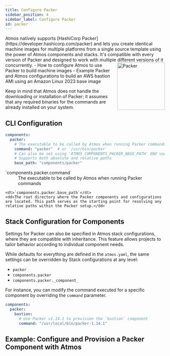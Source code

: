 ```yaml
---
title: Configure Packer
sidebar_position: 4
sidebar_label: Configure Packer
id: packer
---
```


<Intro>
Atmos natively supports [HashiCorp Packer](https://developer.hashicorp.com/packer) and lets you create identical
machine images for multiple platforms from a single source template using the power of Atmos components and stacks.
It's compatible with every version of Packer and designed to work with multiple different versions of it concurrently.
<img width="150" align="right" src={useBaseUrl('/img/hashicorp-packer.svg')} alt="Packer"/>
</Intro>

<KeyPoints>
- How to configure Atmos to use Packer to build machine images
- Example Packer and Atmos configurations to build an AWS bastion AMI using an Amazon Linux 2023 base image
</KeyPoints>

Keep in mind that Atmos does not handle the downloading or installation
of Packer; it assumes that any required binaries for the commands are already installed on your system.

## CLI Configuration

```yaml
components:
  packer:
    # The executable to be called by Atmos when running Packer commands
    command: "packer"  # or `/usr/bin/packer`
    # Can also be set using 'ATMOS_COMPONENTS_PACKER_BASE_PATH' ENV var, or '--packer-dir' command-line argument
    # Supports both absolute and relative paths
    base_path: "components/packer"
```

<dl>
    <dt>`components.packer.command`</dt>
    <dd>The executable to be called by Atmos when running Packer commands</dd>

    <dt>`components.packer.base_path`</dt>
    <dd>The root directory where the Packer components and configurations are located. This path serves as the starting point for resolving any relative paths within the Packer setup.</dd>
</dl>

## Stack Configuration for Components

Settings for Packer can also be specified in Atmos stack configurations, where they are compatible with inheritance.
This feature allows projects to tailor behavior according to individual component needs.

While defaults for everything are defined in the `atmos.yaml`, the same settings can be overridden by Stack configurations at any level:

- `packer`
- `components.packer`
- `components.packer._component_`

For instance, you can modify the command executed for a specific component by overriding the `command` parameter.

```yaml
components:
  packer:
    bastion:
      # Use Packer v1.14.1 to provision the `bastion` component
      command: "/usr/local/bin/packer-1.14.1"
```

## Example: Configure and Provision a Packer Component with Atmos
